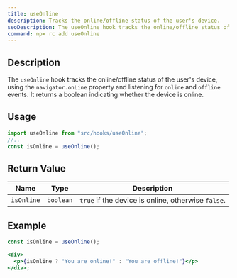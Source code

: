 ```yaml
---
title: useOnline
description: Tracks the online/offline status of the user's device.
seoDescription: The useOnline hook tracks the online/offline status of the user's device, using the navigator.onLine property and listening for online and offline events. It returns a boolean indicating whether the device is online.
command: npx rc add useOnline
---
```


## Description

The `useOnline` hook tracks the online/offline status of the user's device, using the `navigator.onLine` property and listening for `online` and `offline` events. It returns a boolean indicating whether the device is online.

## Usage

```jsx showLineNumbers
import useOnline from "src/hooks/useOnline";
//..
const isOnline = useOnline();
```

## Return Value

<Wrapper>

| Name       | Type      | Description                                        |
| ---------- | --------- | -------------------------------------------------- |
| `isOnline` | `boolean` | `true` if the device is online, otherwise `false`. |

</Wrapper>

## Example

```jsx showLineNumbers
const isOnline = useOnline();

<div>
  <p>{isOnline ? "You are online!" : "You are offline!"}</p>
</div>;
```
